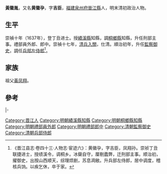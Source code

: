 '''黃徽胤'''，又名'''黄徽孕'''，字'''吉臣'''，[[福建|福建]][[泉州府|泉州府]][[晉江縣|晉江縣]]人，明末清初政治人物。

== 生平 ==
崇禎十年（1637年），登丁丑进士。授[[績溪縣|績溪縣]]知縣，調[[桐鄉縣|桐鄉縣]]知縣，升任刑部主事。禮部員外郎、郎中。崇禎十七年，[[清兵入關|清兵入關]]，仕清。順治初年，升任[[監察御史|監察御史]]，調任[[兵部左侍郎|兵部左侍郎]]<ref>《晋江县志·卷四十三·人物志·宦迹六》：黄徽孕，字吉臣，凤翔孙。崇祯丁丑联捷进士，授绩溪令，调桐乡。冰蘖自守，厘剔蠹弊，迁刑部主事。顺治初，擢御史，出按山西顺天，综理烦剧，苏息凋敝。升兵部左侍郎，居中调度，稽核兵饷。以疾乞休，卒于家。</ref>。

== 家族 ==
祖父[[黃凤翔|黃凤翔]]。

==參考==
{{reflist}}

{{start box}}
{{s-off}}
{{s-before|[[謝兆中|謝兆中]]}}
{{s-title|明朝績溪縣知縣|1638年－1640年}}
{{s-after|[[蔡世承|蔡世承]]}}
|-
{{s-before|[[盧國柱|盧國柱]]}}
{{s-title|明朝桐鄉縣知縣|1640年－1643年}}
{{s-after|[[劉廷憲|劉廷憲]]}}
{{end box}}

{{崇禎十年丁丑科殿試金榜}}

{{Authority control}}

{{DEFAULTSORT:Huang黃}}
[[Category:晋江人|Category:晋江人]]
[[Category:明朝績溪縣知縣|Category:明朝績溪縣知縣]]
[[Category:明朝桐鄉縣知縣|Category:明朝桐鄉縣知縣]]
[[Category:明朝禮部員外郎|Category:明朝禮部員外郎]]
[[Category:明朝禮部郎中|Category:明朝禮部郎中]]
[[Category:清朝監察御史|Category:清朝監察御史]]
[[Category:清朝兵部侍郎|Category:清朝兵部侍郎]]


{{清朝人物小作品}}
